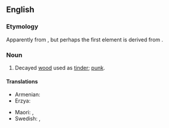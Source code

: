 {{also|touch wood}}

==English==

===Etymology===
Apparently from {{compound|touch|wood|lang=en}}, but perhaps the first element is derived from {{m|en|torch}}.

===Noun===
{{en-noun|-}}

# Decayed [[wood]] used as [[tinder]]; [[punk]].

====Translations====
{{trans-top|dry material used for fire lighting}}
* Armenian: {{t|hy|[[փտած]] [[փայտ]]|sc=Armn}}
* Erzya: {{t|myv|макшо}}
{{trans-mid}}
* Maori: {{t|mi|pangē}}, {{t|mi|pangi}}
* Swedish: {{t+|sv|fnöske|n}}, {{t|sv|tändved|c}}
{{trans-bottom}}